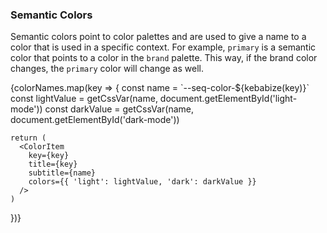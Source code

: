 
<Meta title="Design System/Colors" />

### Semantic Colors

Semantic colors point to color palettes and are used to give a name to a color that is used in a specific context. For example, `primary` is a semantic color that points to a color in the `brand` palette. This way, if the brand color changes, the `primary` color will change as well.

<ColorPalette>
  {colorNames.map(key => {
    const name = `--seq-color-${kebabize(key)}`
    const lightValue = getCssVar(name, document.getElementById('light-mode'))
    const darkValue = getCssVar(name, document.getElementById('dark-mode'))

    return (
      <ColorItem
        key={key}
        title={key}
        subtitle={name}
        colors={{ 'light': lightValue, 'dark': darkValue }}
      />
    )

})}

</ColorPalette>
